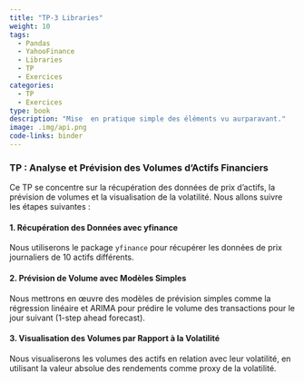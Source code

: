 ```yaml
---
title: "TP-3 Libraries"
weight: 10
tags:
  - Pandas
  - YahooFinance
  - Libraries
  - TP
  - Exercices
categories:
  - TP
  - Exercices
type: book
description: "Mise  en pratique simple des éléments vu aurparavant."
image: .img/api.png
code-links: binder
---
```



### TP : Analyse et Prévision des Volumes d'Actifs Financiers

Ce TP se concentre sur la récupération des données de prix d'actifs, la prévision de volumes et la visualisation de la volatilité. Nous allons suivre les étapes suivantes :

#### 1. Récupération des Données avec yfinance
Nous utiliserons le package `yfinance` pour récupérer les données de prix journaliers de 10 actifs différents.

#### 2. Prévision de Volume avec Modèles Simples
Nous mettrons en œuvre des modèles de prévision simples comme la régression linéaire et ARIMA pour prédire le volume des transactions pour le jour suivant (1-step ahead forecast).

#### 3. Visualisation des Volumes par Rapport à la Volatilité
Nous visualiserons les volumes des actifs en relation avec leur volatilité, en utilisant la valeur absolue des rendements comme proxy de la volatilité.

